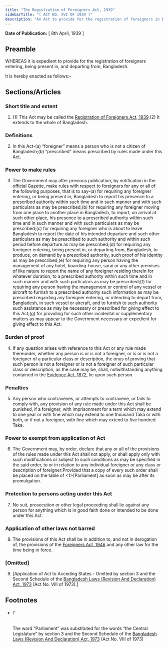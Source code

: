 ```yaml
---
title: "The Registration of Foreigners Act, 1939"
sidebarTitle: "( ACT NO. XVI OF 1939 )"
description: "An Act to provide for the registration of foreigners in Bangladesh. ♣"
---
```


**Date of Publication:** [ 8th April, 1939 ]

## Preamble

WHEREAS it is expedient to provide for the registration of foreigners entering, being present in, and departing from, Bangladesh.

It is hereby enacted as follows:-

## Sections/Articles

### Short title and extent

1. (1) This Act may be called the [Registration of Foreigners Act, 1939](/act-182.html "Registration of Foreigners Act, 1939").(2) It extends to the whole of Bangladesh.

### Definitions

2. In this Act-(a) “foreigner” means a person who is not a citizen of Bangladesh;(b) “prescribed” means prescribed by rules made under this Act.

### Power to make rules

3. The Government may after previous publication, by notification in the official Gazette, make rules with respect to foreigners for any or all of the following purposes, that is to say-(a) for requiring any foreigner entering, or being present in, Bangladesh to report his presence to a prescribed authority within such time and in such manner and with such particulars as may be prescribed;(b) for requiring any foreigner moving from one place to another place in Bangladesh, to report, on arrival at such other place, his presence to a prescribed authority within such time and in such manner and with such particulars as may be prescribed;(c) for requiring any foreigner who is about to leave Bangladesh to report the date of his intended departure and such other particulars as may be prescribed to such authority and within such period before departure as may be prescribed;(d) for requiring any foreigner entering, being present in, or departing from, Bangladesh, to produce, on demand by a prescribed authority, such proof of his identity as may be prescribed;(e) for requiring any person having the management of any hotel, boarding-house, sarai or any other premises of like nature to report the name of any foreigner residing therein for whatever duration, to a prescribed authority within such time and in such manner and with such particulars as may be prescribed;(f) for requiring any person having the management or control of any vessel or aircraft to furnish to a prescribed authority such information as may be prescribed regarding any foreigner entering, or intending to depart from, Bangladesh, in such vessel or aircraft, and to furnish to such authority such assistance as may be necessary or prescribed for giving effect to this Act;(g) for providing for such other incidental or supplementary matters as may appear to the Government necessary or expedient for giving effect to this Act.

### Burden of proof

4. If any question arises with reference to this Act or any rule made thereunder, whether any person is or is not a foreigner, or is or is not a foreigner of a particular class or description, the onus of proving that such person is not a foreigner or is not a foreigner of such particular class or description, as the case may be, shall, notwithstanding anything contained in the [Evidence Act, 1872](/act-24.html "Evidence Act, 1872"), lie upon such person.

### Penalties

5. Any person who contravenes, or attempts to contravene, or fails to comply with, any provision of any rule made under this Act shall be punished, if a foreigner, with imprisonment for a term which may extend to one year or with fine which may extend to one thousand Taka or with both, or if not a foreigner, with fine which may extend to five hundred Taka.

### Power to exempt from application of Act

6. The Government may, by order, declare that any or all of the provisions of the rules made under this Act shall not apply, or shall apply only with such modifications or subject to such conditions as may be specified in the said order, to or in relation to any individual foreigner or any class or description of foreigner:Provided that a copy of every such order shall be placed on the table of <1>[Parliament] as soon as may be after its promulgation.

### Protection to persons acting under this Act

7. No suit, prosecution or other legal proceeding shall lie against any person for anything which is in good faith done or intended to be done under this Act.

### Application of other laws not barred

8. The provisions of this Act shall be in addition to, and not in derogation of, the provisions of the [Foreigners Act, 1946](/act-216.html "Foreigners Act, 1946") and any other law for the time being in force.

### [Omitted]

9. [Application of Act to Acceding States.- Omitted by section 3 and the Second Schedule of the [Bangladesh Laws (Revision And Declaration) Act, 1973](/act-430.html "Bangladesh Laws (Revision And Declaration) Act, 1973") (Act No. VIII of 1973).]

## Footnotes

- ###### 1

  The word “Parliament” was substituted for the words “the Central Legislature” by section 3 and the Second Schedule of the [Bangladesh Laws (Revision And Declaration) Act, 1973](/act-430.html "Bangladesh Laws (Revision And Declaration) Act, 1973") (Act No. VIII of 1973)
